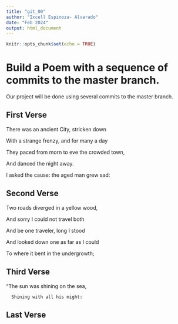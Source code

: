 ```yaml
---
title: "git_00"
author: "Ixcell Espinoza- Alvarado"
date: "Feb 2024"
output: html_document
---
```


```r
knitr::opts_chunk$set(echo = TRUE)
```
# Build a Poem with a sequence of commits to the master branch.
Our project will be done using several commits to the master branch.
<!-- Do not modify or change any text in "!--" bracketed areas such as this --- these are instructions to
you, if you change any of this the git program will notice it and compromise your git merging strategy !-->

## First Verse 
<!--Put the first five lines of a poem by Lewis Carrol in this section!-->

There was an ancient City, stricken down

With a strange frenzy, and for many a day

They paced from morn to eve the crowded town,

And danced the night away.

I asked the cause: the aged man grew sad:

## Second Verse
<!--Put the first five lines of a poem by Robert Frost here!-->

Two roads diverged in a yellow wood,

And sorry I could not travel both

And be one traveler, long I stood

And looked down one as far as I could

To where it bent in the undergrowth;

## Third Verse
<!--Put the first two verses of The Walrus and the Carpenter here!-->

  "The sun was shining on the sea,
     
      Shining with all his might:

## Last Verse
<!--Put a short poem of your choice 8-20 lines,here!-->
